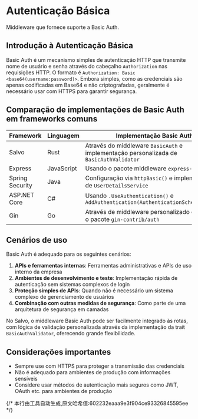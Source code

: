 # Autenticação Básica

Middleware que fornece suporte a Basic Auth.


## Introdução à Autenticação Básica

Basic Auth é um mecanismo simples de autenticação HTTP que transmite nome de usuário e senha através do cabeçalho `Authorization` nas requisições HTTP. O formato é `Authorization: Basic <base64(username:password)>`. Embora simples, como as credenciais são apenas codificadas em Base64 e não criptografadas, geralmente é necessário usar com HTTPS para garantir segurança.

## Comparação de implementações de Basic Auth em frameworks comuns

| Framework | Linguagem | Implementação Basic Auth |
|-----------|-----------|--------------------------|
| Salvo | Rust | Através do middleware `BasicAuth` e implementação personalizada de `BasicAuthValidator` |
| Express | JavaScript | Usando o pacote middleware `express-basic-auth` |
| Spring Security | Java | Configuração via `httpBasic()` e implementação de `UserDetailsService` |
| ASP.NET Core | C# | Usando `.UseAuthentication()` e `AddAuthentication(AuthenticationSchemes.Basic)` |
| Gin | Go | Através de middleware personalizado ou usando o pacote `gin-contrib/auth` |

## Cenários de uso

Basic Auth é adequado para os seguintes cenários:

1. **APIs e ferramentas internas**: Ferramentas administrativas e APIs de uso interno da empresa
2. **Ambientes de desenvolvimento e teste**: Implementação rápida de autenticação sem sistemas complexos de login
3. **Proteção simples de APIs**: Quando não é necessário um sistema complexo de gerenciamento de usuários
4. **Combinação com outras medidas de segurança**: Como parte de uma arquitetura de segurança em camadas

No Salvo, o middleware Basic Auth pode ser facilmente integrado às rotas, com lógica de validação personalizada através da implementação da trait `BasicAuthValidator`, oferecendo grande flexibilidade.

## Considerações importantes

- Sempre use com HTTPS para proteger a transmissão das credenciais
- Não é adequado para ambientes de produção com informações sensíveis
- Considere usar métodos de autenticação mais seguros como JWT, OAuth etc. para ambientes de produção

<Tabs>
  <Tab label="main.rs">
    <BasicAuthCode/>
  </Tab>
  <Tab label="Cargo.toml">
    <BasicAuthCargoCode/>
  </Tab>
</Tabs>
{/* 本行由工具自动生成,原文哈希值:602232eaaa9e3f904ce93326845595ee */}